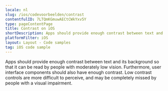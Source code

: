 ```yaml
---
locale: nl
slug: /ios/codevoorbeelden/contrast
contentfulID: 7LTQmKGmuwAECtCWkYxv5Y
type: pageContentPage
title: Contrast on iOS
shortDescription: Apps should provide enough contrast between text and its background so that it can be read by people with moderately low vision.
platformFilter: iOS
layout: Layout - Code samples
tag: iOS code sample
---
```


Apps should provide enough contrast between text and its background so that it can be read by people with moderately low vision. Furthermore, user interface components should also have enough contrast. Low contrast controls are more difficult to perceive, and may be completely missed by people with a visual impairment.

<CodeSample id="screen-contrast" locale="nl" platform="ios"/>